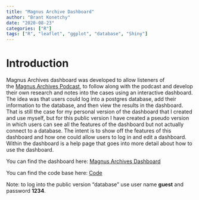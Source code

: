```yaml
---
title: "Magnus Archive Dashboard"
author: "Brant Konetchy"
date: "2020-08-23"
categories: ["R"]
tags: ["R", "leaflet", "ggplot", "database", "Shiny"]
---
```


# Introduction

Magnus Archives dashboard was developed to allow listeners of the [Magnus Archives Podcast](http://rustyquill.com/the-magnus-archives/), to follow along with the podcast and develop their own research and notes into the cases using an interactive dashboard. The idea was that users could log into a postgres database, add their information to the database, and then view the results in the dashboard. That is still the case for my personal version of the dashboard that I created and use myself, but for this public version I have created a pseudo version in which users can see all the features of the dashboard but not actually connect to a database. The intent is to show off the features of this dashboard and how one could allow users to log in and edit a dashboard. Within the dashboard is a help page that goes into more detail about how to use the dashboard.

You can find the dashboard here: [Magnus Archives Dashboard](https://bkonetchy.shinyapps.io/MagnusArchivePublic/)

You can find the code base here: [Code](https://github.com/bkonetchy/MagnusArchivePublic)

Note: to log into the public version "database" use user name **guest** and password **1234**.
